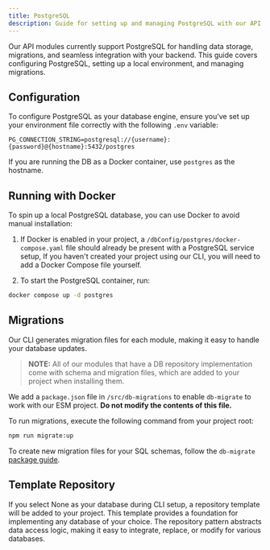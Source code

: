 ```yaml
---
title: PostgreSQL
description: Guide for setting up and managing PostgreSQL with our API modules
---
```

Our API modules currently support PostgreSQL for handling data storage, migrations, and seamless integration with your backend. 
This guide covers configuring PostgreSQL, setting up a local environment, and managing migrations.

## Configuration

To configure PostgreSQL as your database engine, ensure you’ve set up your environment file correctly with the following `.env` variable:

```dotenv
PG_CONNECTION_STRING=postgresql://{username}:{password}@{hostname}:5432/postgres
```

If you are running the DB as a Docker container, use `postgres` as the hostname.

## Running with Docker

To spin up a local PostgreSQL database, you can use Docker to avoid manual installation:

1. If Docker is enabled in your project, a `/dbConfig/postgres/docker-compose.yaml` file should already be present with a PostgreSQL service setup, 
If you haven't created your project using our CLI, you will need to add a Docker Compose file yourself.

2. To start the PostgreSQL container, run:
```bash
docker compose up -d postgres
```

## Migrations

Our CLI generates migration files for each module, making it easy to handle your database updates.

> **NOTE:** All of our modules that have a DB repository implementation come with schema and migration files, which are added to your project when installing them.

We add a `package.json` file in `/src/db-migrations` to enable `db-migrate` to work with our ESM project. **Do not modify the contents of this file.**

To run migrations, execute the following command from your project root:
```bash
npm run migrate:up
```

To create new migration files for your SQL schemas, follow the `db-migrate` [package guide](https://db-migrate.readthedocs.io/en/latest/Getting%20Started/usage/#creating-migrations).

## Template Repository

If you select None as your database during CLI setup, a repository template will be added to your project. 
This template provides a foundation for implementing any database of your choice. 
The repository pattern abstracts data access logic, making it easy to integrate, replace, or modify for various databases.
